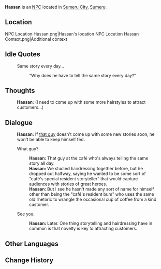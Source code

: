{{Character Infobox
|type             = NPC
|image            = NPC Hassan.png
|region           = Sumeru
|title            = Hairdresser
|sibling          = Housein
|siblingNote      = Brother
}}
'''Hassan''' is an [[NPC]] located in [[Sumeru City]], [[Sumeru]].

==Location==
<gallery>
NPC Location Hassan.png|Hassan's location
NPC Location Hassan Context.png|Additional context
</gallery>
<!--
==Profile==
''(To be added.)''

===Personality===
''(To be added.)''

===Appearance===
''(To be added.)''

==Quests and Events==
{{Quests and Events}}
-->
==Idle Quotes==
{{Dialogue start}}
: {{DIcon|Idle}} Same story every day...
:: {{A|VO Hassan 01.ogg}} "Why does he have to tell the same story every day?"
{{Dialogue end}}

==Thoughts==
{{All Schemes to Know Explanation|name=Hassan}}
:{{A|VO Hassan All Schemes to Know 01.ogg}} '''Hassan:''' (I need to come up with some more hairstyles to attract customers...)

==Dialogue==
{{Dialogue start}}
:'''Hassan:''' If [[Maddah|that guy]] doesn't come up with some new stories soon, he won't be able to keep himself fed.
:{{DIcon}} What guy?
::'''Hassan:''' That guy at the café who's always telling the same story all day.
::'''Hassan:''' We studied hairdressing together before, but he dropped out halfway, saying he wanted to be some sort of "café's special resident storyteller" that would capture audiences with stories of great heroes.
::'''Hassan:''' But I see he hasn't made any sort of name for himself other than being the "café's resident bum" who uses the same old rhetoric to wrangle the occasional cup of coffee from a kind customer.
:{{DIcon}} See you.
::'''Hassan:''' Later. One thing storytelling and hairdressing have in common is that novelty is key to attracting customers.
{{Dialogue end}}
<!--
==Event Dialogue==
===Event Name===
{{Dialogue start}}
:'''{{subst:PAGENAME}}:'''
{{Dialogue end}}

==Trivia==
* 
-->
==Other Languages==
{{Other Languages
|default_hidden = 1
|en      = Hassan
|zhs     = 哈桑
|zhs_rm  = Hāsāng
|zht     = 哈桑
|zht_rm  = Hāsāng
|ja      = ハッサン
|ja_rm   = Hassan
|ko      = 하산
|ko_rm   = Hasan
|es      = Hasán
|fr      = Hassan
|ru      = Хассан
|th      = Hassan
|vi      = Hassan
|de      = Hassan
|id      = Hassan
|pt      = Hassan
|tr      = 
|it      = 
}}

==Change History==
{{Change History|3.0}}